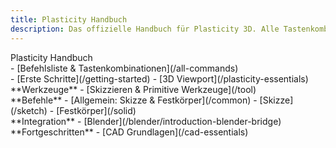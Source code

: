 ```yaml
---
title: Plasticity Handbuch
description: Das offizielle Handbuch für Plasticity 3D. Alle Tastenkombinationen. Täglich aktualisiert!
---
```


<div style={{margin: '2em 0'}}>
    <span style={{fontSize: '2em'}}><span style={{fontWeight: 800}}>Plasticity&nbsp;</span>Handbuch</span>
</div>

<div className={styles.container}>
    <div>
    - [Befehlsliste & Tastenkombinationen](/all-commands)
    </div>
    <div>
    - [Erste Schritte](/getting-started)
    - [3D Viewport](/plasticity-essentials)
    </div>
    <div>
    **Werkzeuge**
    - [Skizzieren & Primitive Werkzeuge](/tool)
    </div>
    <div>
    **Befehle**
    - [Allgemein: Skizze & Festkörper](/common)
    - [Skizze](/sketch)
    - [Festkörper](/solid)
    </div>
    <div>
    **Integration**
    - [Blender](/blender/introduction-blender-bridge)
    </div>
    <div>
    **Fortgeschritten**
    - [CAD Grundlagen](/cad-essentials)
    </div>
</div>